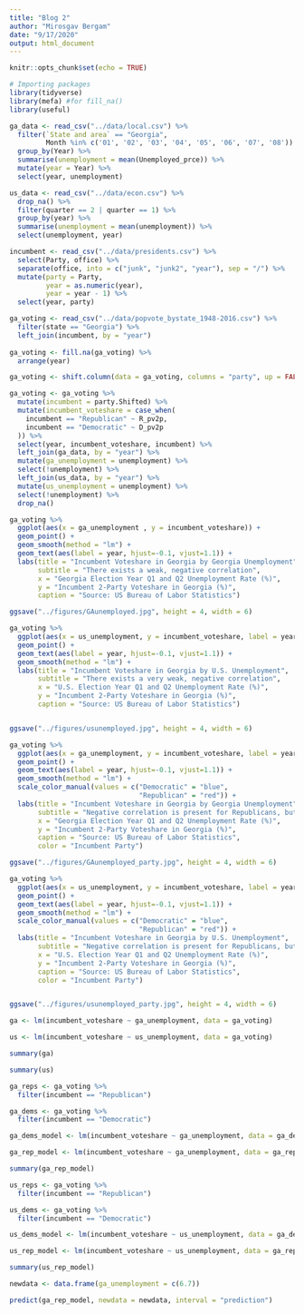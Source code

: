 ```yaml
---
title: "Blog 2"
author: "Mirosgav Bergam"
date: "9/17/2020"
output: html_document
---
```


```r
knitr::opts_chunk$set(echo = TRUE)

# Importing packages
library(tidyverse)
library(mefa) #for fill_na()
library(useful)

```

```r

ga_data <- read_csv("../data/local.csv") %>%
  filter(`State and area` == "Georgia",
         Month %in% c('01', '02', '03', '04', '05', '06', '07', '08')) %>%
  group_by(Year) %>%
  summarise(unemployment = mean(Unemployed_prce)) %>%
  mutate(year = Year) %>%
  select(year, unemployment)

us_data <- read_csv("../data/econ.csv") %>%
  drop_na() %>%
  filter(quarter == 2 | quarter == 1) %>%
  group_by(year) %>%
  summarise(unemployment = mean(unemployment)) %>%
  select(unemployment, year)

```

```r

incumbent <- read_csv("../data/presidents.csv") %>%
  select(Party, office) %>%
  separate(office, into = c("junk", "junk2", "year"), sep = "/") %>%
  mutate(party = Party,
         year = as.numeric(year),
         year = year - 1) %>%
  select(year, party) 

ga_voting <- read_csv("../data/popvote_bystate_1948-2016.csv") %>%
  filter(state == "Georgia") %>%
  left_join(incumbent, by = "year")
  
ga_voting <- fill.na(ga_voting) %>%
  arrange(year)

ga_voting <- shift.column(data = ga_voting, columns = "party", up = FALSE, len = 1)

ga_voting <- ga_voting %>%
  mutate(incumbent = party.Shifted) %>%
  mutate(incumbent_voteshare = case_when(
    incumbent == "Republican" ~ R_pv2p,
    incumbent == "Democratic" ~ D_pv2p
  )) %>%
  select(year, incumbent_voteshare, incumbent) %>%
  left_join(ga_data, by = "year") %>%
  mutate(ga_unemployment = unemployment) %>%
  select(!unemployment) %>%
  left_join(us_data, by = "year") %>%
  mutate(us_unemployment = unemployment) %>%
  select(!unemployment) %>%
  drop_na()

```

```r

ga_voting %>%
  ggplot(aes(x = ga_unemployment , y = incumbent_voteshare)) +
  geom_point() + 
  geom_smooth(method = "lm") +  
  geom_text(aes(label = year, hjust=-0.1, vjust=1.1)) + 
  labs(title = "Incumbent Voteshare in Georgia by Georgia Unemployment",
       subtitle = "There exists a weak, negative correlation",
       x = "Georgia Election Year Q1 and Q2 Unemployment Rate (%)",
       y = "Incumbent 2-Party Voteshare in Georgia (%)",
       caption = "Source: US Bureau of Labor Statistics")

ggsave("../figures/GAunemployed.jpg", height = 4, width = 6)

```


```r

ga_voting %>%
  ggplot(aes(x = us_unemployment, y = incumbent_voteshare, label = year)) +
  geom_point() + 
  geom_text(aes(label = year, hjust=-0.1, vjust=1.1)) + 
  geom_smooth(method = "lm") +
  labs(title = "Incumbent Voteshare in Georgia by U.S. Unemployment",
       subtitle = "There exists a very weak, negative correlation",
       x = "U.S. Election Year Q1 and Q2 Unemployment Rate (%)",
       y = "Incumbent 2-Party Voteshare in Georgia (%)",
       caption = "Source: US Bureau of Labor Statistics")


ggsave("../figures/usunemployed.jpg", height = 4, width = 6)

```

```r

ga_voting %>%
  ggplot(aes(x = ga_unemployment, y = incumbent_voteshare, label = year, color = incumbent)) +
  geom_point() + 
  geom_text(aes(label = year, hjust=-0.1, vjust=1.1)) + 
  geom_smooth(method = "lm") +
  scale_color_manual(values = c("Democratic" = "blue", 
                                "Republican" = "red")) + 
  labs(title = "Incumbent Voteshare in Georgia by Georgia Unemployment",
       subtitle = "Negative correlation is present for Republicans, but not Democrats",
       x = "Georgia Election Year Q1 and Q2 Unemployment Rate (%)",
       y = "Incumbent 2-Party Voteshare in Georgia (%)",
       caption = "Source: US Bureau of Labor Statistics",
       color = "Incumbent Party")

ggsave("../figures/GAunemployed_party.jpg", height = 4, width = 6)

```

```r

ga_voting %>%
  ggplot(aes(x = us_unemployment, y = incumbent_voteshare, label = year, color = incumbent)) +
  geom_point() + 
  geom_text(aes(label = year, hjust=-0.1, vjust=1.1)) + 
  geom_smooth(method = "lm") +
  scale_color_manual(values = c("Democratic" = "blue", 
                                "Republican" = "red")) + 
  labs(title = "Incumbent Voteshare in Georgia by U.S. Unemployment",
       subtitle = "Negative correlation is present for Republicans, but not Democrats",
       x = "U.S. Election Year Q1 and Q2 Unemployment Rate (%)",
       y = "Incumbent 2-Party Voteshare in Georgia (%)",
       caption = "Source: US Bureau of Labor Statistics",
       color = "Incumbent Party")


ggsave("../figures/usunemployed_party.jpg", height = 4, width = 6)

```

```r

ga <- lm(incumbent_voteshare ~ ga_unemployment, data = ga_voting)

us <- lm(incumbent_voteshare ~ us_unemployment, data = ga_voting)

summary(ga)

summary(us)

```

```r

ga_reps <- ga_voting %>%
  filter(incumbent == "Republican")

ga_dems <- ga_voting %>%
  filter(incumbent == "Democratic")

ga_dems_model <- lm(incumbent_voteshare ~ ga_unemployment, data = ga_dems)

ga_rep_model <- lm(incumbent_voteshare ~ ga_unemployment, data = ga_reps)

summary(ga_rep_model)

```

```r

us_reps <- ga_voting %>%
  filter(incumbent == "Republican")

us_dems <- ga_voting %>%
  filter(incumbent == "Democratic")

us_dems_model <- lm(incumbent_voteshare ~ us_unemployment, data = ga_dems)

us_rep_model <- lm(incumbent_voteshare ~ us_unemployment, data = ga_reps)

summary(us_rep_model)

```
```r

newdata <- data.frame(ga_unemployment = c(6.7))

predict(ga_rep_model, newdata = newdata, interval = "prediction")

```







